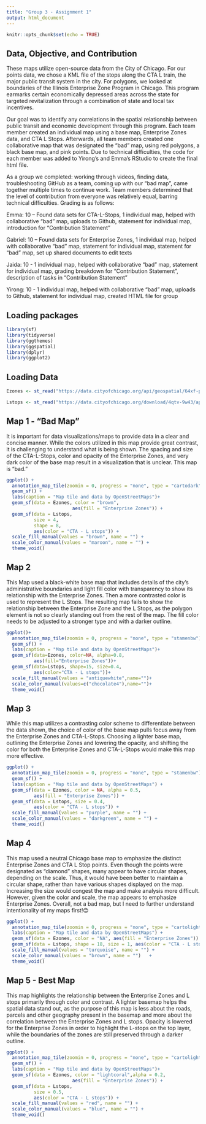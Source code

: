 ```yaml
---
title: "Group 3 - Assignment 1"
output: html_document
---
```


```r
knitr::opts_chunk$set(echo = TRUE)
```

## Data, Objective, and Contribution

These maps utilize open-source data from the City of Chicago. For our points data, we chose a KML file of the stops along the CTA L train, the major public transit system in the city. For polygons, we looked at boundaries of the Illinois Enterprise Zone Program in Chicago. This program earmarks certain economically depressed areas across the state for targeted revitalization through a combination of state and local tax incentives. 

Our goal was to identify any correlations in the spatial relationship between public transit and economic development through this program. Each team member created an individual map using a base map, Enterprise Zones data, and CTA L Stops. Afterwards, all team members created one collaborative map that was designated the “bad” map, using red polygons, a black base map, and pink points. Due to technical difficulties, the code for each member was added to Yirong’s and Emma’s RStudio to create the final html file. 

As a group we completed: working through videos, finding data, troubleshooting GitHub as a team, coming up with our “bad map”, came together multiple times to continue work. Team members determined that the level of contribution from everyone was relatively equal, barring technical difficulties. Grading is as follows:  

Emma: 10 – Found data sets for CTA-L-Stops, 1 individual map, helped with collaborative “bad” map, uploads to Github, statement for individual map, introduction for “Contribution Statement” 

Gabriel: 10 – Found data sets for Enterprise Zones, 1 individual map, helped with collaborative “bad” map, statement for individual map, statement for “bad” map, set up shared documents to edit texts 

Jaida: 10 - 1 individual map, helped with collaborative “bad” map, statement for individual map, grading breakdown for “Contribution Statement”, description of tasks in “Contribution Statement” 

Yirong: 10 - 1 individual map, helped with collaborative “bad” map, uploads to Github, statement for individual map, created HTML file for group 



  

## Loading packages 


```r

library(sf) 
library(tidyverse) 
library(ggthemes) 
library(ggspatial) 
library(dplyr) 
library(ggplot2) 

``` 



  

## Loading Data 


```r
  

Ezones <- st_read("https://data.cityofchicago.org/api/geospatial/64xf-pyvh?method=export&format=KML")  

Lstops <- st_read("https://data.cityofchicago.org/download/4qtv-9w43/application%2Fxml") 

``` 




## Map 1 - "Bad Map"


It is important for data visualizations/maps to provide data in a clear and concise manner. While the colors utilized in this map provide great contrast, it is challenging to understand what is being shown. The spacing and size of the CTA-L-Stops, color and opacity of the Enterprise Zones, and very dark color of the base map result in a visualization that is unclear. This map is “bad.” 



```r

ggplot() + 
  annotation_map_tile(zoomin = 0, progress = "none", type = "cartodark")  + 
  geom_sf() + 
  labs(caption = "Map tile and data by OpenStreetMaps")+ 
  geom_sf(data = Ezones, color = "brown", 
                        aes(fill = "Enterprise Zones")) + 
  geom_sf(data = Lstops, 
          size = 4, 
          shape = 8, 
          aes(color = "CTA - L stops")) + 
  scale_fill_manual(values = "brown", name = "") + 
  scale_color_manual(values = "maroon", name = "") + 
  theme_void() 

```




## Map 2 


This Map used a black-white base map that includes details of the city’s administrative boundaries and light fill color with transparency to show its relationship with the Enterprise Zones. Then a more contrasted color is used to represent the L Stops. The resulting map fails to show the relationship between the Enterprise Zone and the L Stops, as the polygon element is not so clearly standing out from the rest of the map. The fill color needs to be adjusted to a stronger type and with a darker outline. 




```r

ggplot()+  
  annotation_map_tile(zoomin = 0, progress = "none", type = "stamenbw")  +  
  geom_sf() +  
  labs(caption = "Map tile and data by OpenStreetMaps")+  
  geom_sf(data=Ezones, color=NA, alpha=0.8,  
          aes(fill="Enterprise Zones"))+  
  geom_sf(data=Lstops, shape=15, size=0.4,  
          aes(color="CTA - L stops"))+  
  scale_fill_manual(values = "antiquewhite",name="")+  
  scale_color_manual(values=c("chocolate4"),name="")+  
  theme_void()  

```




## Map 3


While this map utilizes a contrasting color scheme to differentiate between the data shown, the choice of color of the base map pulls focus away from the Enterprise Zones and CTA-L-Stops. Choosing a lighter base map, outlining the Enterprise Zones and lowering the opacity, and shifting the color for both the Enterprise Zones and CTA-L-Stops would make this map more effective. 



```r

ggplot() +  
  annotation_map_tile(zoomin = 0, progress = "none", type = "stamenbw") +  
  geom_sf() +  
  labs(caption = "Map tile and data by OpenStreetMaps") +  
  geom_sf(data = Ezones, color = NA, alpha = 0.5,  
          aes(fill = "Enterprise Zones")) +  
  geom_sf(data = Lstops, size = 0.4, 
          aes(color = "CTA - L stops")) +  
  scale_fill_manual(values = "purple", name = "") +  
  scale_color_manual(values = "darkgreen", name = "") +  
  theme_void()  

```




## Map 4 


This map used a neutral Chicago base map to emphasize the distinct Enterprise Zones and CTA L Stop points. Even though the points were designated as “diamond” shapes, many appear to have circular shapes, depending on the scale. Thus, it would have been better to maintain a circular shape, rather than have various shapes displayed on the map. Increasing the size would congest the map and make analysis more difficult. However, given the color and scale, the map appears to emphasize Enterprise Zones. Overall, not a bad map, but I need to further understand intentionality of my maps first!😊    



```r

ggplot() +  
  annotation_map_tile(zoomin = 0, progress = "none", type = "cartolight")  +  
  labs(caption = "Map tile and data by OpenStreetMaps") +  
  geom_sf(data = Ezones, color = "NA", aes(fill = "Enterprise Zones")) + 
  geom_sf(data = Lstops, shape = 18, size = 1, aes(color = "CTA - L stops")) + 
  scale_fill_manual(values = "turquoise", name = "") +  
  scale_color_manual(values = "brown", name = "")   + 
  theme_void() 

``` 




## Map 5 - Best Map


This map highlights the relationship between the Enterprise Zones and L stops primarily through color and contrast. A lighter basemap helps the spatial data stand out, as the purpose of this map is less about the roads, parcels and other geography present in the basemap and more about the correlation between the Enterprise Zones and L stops. Opacity is lowered for the Enterprise Zones in order to highlight the L-stops on the top layer, while the boundaries of the zones are still preserved through a darker outline.   



```r

ggplot() + 
  annotation_map_tile(zoomin = 0, progress = "none", type = "cartolight")  + 
  geom_sf() + 
  labs(caption = "Map tile and data by OpenStreetMaps")+ 
  geom_sf(data = Ezones, color = "lightcoral",alpha = 0.2, 
                        aes(fill = "Enterprise Zones")) + 
  geom_sf(data = Lstops, 
          size = 0.5, 
          aes(color = "CTA - L stops")) + 
  scale_fill_manual(values = "red", name = "") + 
  scale_color_manual(values = "blue", name = "") + 
  theme_void() 

```
 